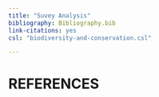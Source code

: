 ```yaml
---
title: "Suvey Analysis"
bibliography: Bibliography.bib
link-citations: yes
csl: "biodiversity-and-conservation.csl"

---
```




# REFERENCES

::: {#refs}
:::

\pagebreak